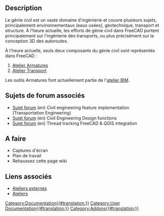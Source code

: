 <languages/>
== Description ==

Le génie civil est un vaste domaine d'ingénierie et couvre plusieurs sujets, principalement environnementaux (eaux usées), géotechnique, transport et structure. À l’heure actuelle, les efforts de génie civil dans FreeCAD portent principalement sur l’ingénierie des transports, ou plus précisément sur la conception 3D des autoroutes.

À l’heure actuelle, seuls deux composants du génie civil sont représentés dans FreeCAD :

# [[Arch_Rebar/fr|Atelier Armatures]]
# [[Transportation Workbench/fr|Atelier Transport]]

Les outils Armatures font actuellement partie de l'[[BIM_Workbench|atelier BIM]].

<span id="Related_Forum_Threads"></span>
== Sujets de forum associés == 

* [https://forum.freecad.org/viewtopic.php?f=8&t=22277 Sujet forum] (en) Civil engineering feature implementation (Transportation Engineering)
* [https://forum.freecad.org/viewtopic.php?f=8&t=6973 Sujet forum] (en) Civil Engineering Design functions
* [https://forum.freecad.org/viewtopic.php?f=8&t=22390 Sujet forum] (en) Thread tracking FreeCAD & QGIS integration

== A faire ==
* Captures d'écran
* Plan de travail
* Rehaussez cette page wiki

<span id="Related_Links"></span>
== Liens associés ==

* [[External workbenches/fr|Ateliers externes]]
* [[Workbenches/fr|Ateliers]]

[[Category:Documentation{{#translation:}}]]

[[Category:User Documentation{{#translation:}}]]

[[Category:Addons{{#translation:}}]]




{{clear}}